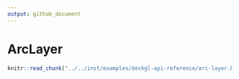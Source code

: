 ```yaml
---
output: github_document
---
```


# ArcLayer

```r
knitr::read_chunk("../../inst/examples/deckgl-api-reference/arc-layer.R")
```

```r
```

